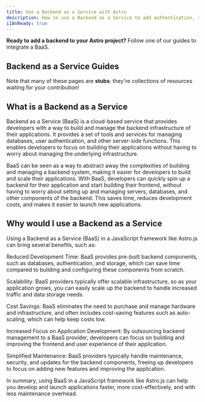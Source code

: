 ```yaml
---
title: Use a Backend as a Service with Astro
description: How to use a Backend as a Service to add authentication, storage and data
i18nReady: true
---
```




**Ready to add a backend to your Astro project?** Follow one of our guides to integrate a BaaS.

## Backend as a Service Guides

<BackendAsAServiceGuidesNav />

Note that many of these pages are **stubs**: they're collections of resources waiting for your contribution!

## What is a Backend as a Service

Backend as a Service (BaaS) is a cloud-based service that provides developers with a way to build and manage the backend infrastructure of their applications. It provides a set of tools and services for managing databases, user authentication, and other server-side functions. This enables developers to focus on building their applications without having to worry about managing the underlying infrastructure.

BaaS can be seen as a way to abstract away the complexities of building and managing a backend system, making it easier for developers to build and scale their applications. With BaaS, developers can quickly spin up a backend for their application and start building their frontend, without having to worry about setting up and managing servers, databases, and other components of the backend. This saves time, reduces development costs, and makes it easier to launch new applications.

## Why would I use a Backend as a Service

Using a Backend as a Service (BaaS) in a JavaScript framework like Astro.js can bring several benefits, such as:

Reduced Development Time: BaaS provides pre-built backend components, such as databases, authentication, and storage, which can save time compared to building and configuring these components from scratch.

Scalability: BaaS providers typically offer scalable infrastructure, so as your application grows, you can easily scale up the backend to handle increased traffic and data storage needs.

Cost Savings: BaaS eliminates the need to purchase and manage hardware and infrastructure, and often includes cost-saving features such as auto-scaling, which can help keep costs low.

Increased Focus on Application Development: By outsourcing backend management to a BaaS provider, developers can focus on building and improving the frontend and user experience of their application.

Simplified Maintenance: BaaS providers typically handle maintenance, security, and updates for the backend components, freeing up developers to focus on adding new features and improving the application.

In summary, using BaaS in a JavaScript framework like Astro.js can help you develop and launch applications faster, more cost-effectively, and with less maintenance overhead.